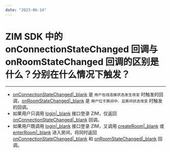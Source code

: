 ```yaml
---
date: "2023-06-14"
---
```

# ZIM SDK 中的 onConnectionStateChanged 回调与 onRoomStateChanged 回调的区别是什么？分别在什么情况下触发？

- - -

- [onConnectionStateChanged\|_blank](/article/api?doc=zim_API~java_android~class~ZIMEventHandler#on-connection-state-changed) 是 `用户在线连接状态发生改变` 时触发的回调，[onRoomStateChanged\|_blank](/article/api?doc=zim_API~java_android~class~ZIMEventHandler#on-room-state-changed) 是 `用户位于房间中、且房间状态改变` 时触发的回调。
- 如果用户只调用 [login\|_blank](/article/api?doc=zim_API~java_android~class~ZIM#login-1) 接口登录 ZIM，仅返回 [onConnectionStateChanged\|_blank](/article/api?doc=zim_API~java_android~class~ZIMEventHandler#on-connection-state-changed) 回调。
- 如果用户既调用 [login\|_blank](/article/api?doc=zim_API~java_android~class~ZIM#login-1) 接口登录 ZIM，又调用 [createRoom\|_blank](/article/api?doc=zim_API~java_android~class~ZIM#create-room-1) 或 [enterRoom\|_blank](/article/api?doc=zim_API~java_android~class~ZIM#enter-room) 进入房间，将同时返回 [onConnectionStateChanged\|_blank](/article/api?doc=zim_API~java_android~class~ZIMEventHandler#on-connection-state-changed) 和 [onRoomStateChanged\|_blank](/article/api?doc=zim_API~java_android~class~ZIMEventHandler#on-room-state-changed) 回调。